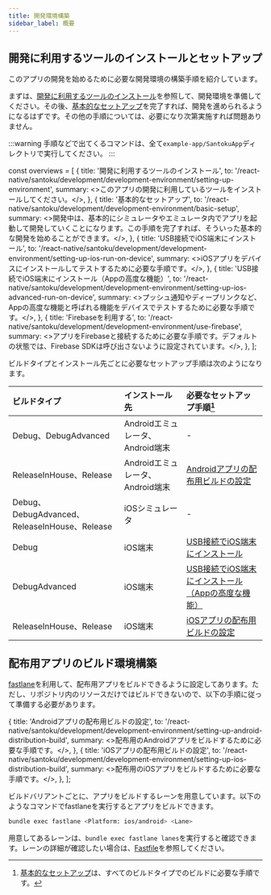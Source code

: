 ```yaml
---
title: 開発環境構築
sidebar_label: 概要
---
```


## 開発に利用するツールのインストールとセットアップ

このアプリの開発を始めるために必要な開発環境の構築手順を紹介しています。

まずは、[開発に利用するツールのインストール](development-environment/00.setting-up-environment.mdx)を参照して、開発環境を準備してください。その後、[基本的なセットアップ](development-environment/01.basic-setup.mdx)を完了すれば、開発を進められるようになるはずです。その他の手順については、必要になり次第実施すれば問題ありません。

:::warning
手順などで出てくるコマンドは、全て`example-app/SantokuApp`ディレクトリで実行してください。
:::

<!-- textlint-disable ja-technical-writing/sentence-length,ja-technical-writing/max-comma,ja-spacing/ja-no-space-around-parentheses,jtf-style/3.3.かっこ類と隣接する文字の間のスペースの有無,ja-technical-writing/ja-no-mixed-period,ja-technical-writing/no-unmatched-pair -->

const overviews = [
  {
    title: '開発に利用するツールのインストール',
    to: '/react-native/santoku/development/development-environment/setting-up-environment',
    summary: <>このアプリの開発に利用しているツールをインストールしてください。</>,
  },
  {
    title: '基本的なセットアップ',
    to: '/react-native/santoku/development/development-environment/basic-setup',
    summary: <>開発中は、基本的にシミュレータやエミュレータ内でアプリを起動して開発していくことになります。この手順を完了すれば、そういった基本的な開発を始めることができます。</>,
  },
  {
    title: 'USB接続でiOS端末にインストール',
    to: '/react-native/santoku/development/development-environment/setting-up-ios-run-on-device',
    summary: <>iOSアプリをデバイスにインストールしてテストするために必要な手順です。</>,
  },
  {
    title: 'USB接続でiOS端末にインストール（Appの高度な機能）',
    to: '/react-native/santoku/development/development-environment/setting-up-ios-advanced-run-on-device',
    summary: <>プッシュ通知やディープリンクなど、Appの高度な機能と呼ばれる機能をデバイスでテストするために必要な手順です。</>,
  },
  {
    title: 'Firebaseを利用する',
    to: '/react-native/santoku/development/development-environment/use-firebase',
    summary: <>アプリをFirebaseと接続するために必要な手順です。デフォルトの状態では、Firebase SDKは呼び出さないように設定されています。</>,
  },
];

<PageList overviews={overviews} colSize={12} />

<!-- textlint-enable ja-technical-writing/sentence-length,ja-technical-writing/max-comma,ja-spacing/ja-no-space-around-parentheses,jtf-style/3.3.かっこ類と隣接する文字の間のスペースの有無,ja-technical-writing/ja-no-mixed-period,ja-technical-writing/no-unmatched-pair -->

ビルドタイプとインストール先ごとに必要なセットアップ手順は次のようになります。

| ビルドタイプ                                   | インストール先                  | 必要なセットアップ手順[^1]                                                                                          |
|:---------------------------------------------|:------------------------------|:----------------------------------------------------------------------------------------------------------------|
| Debug、DebugAdvanced                         | Androidエミュレータ、Android端末 | -                                                                                                                |
| ReleaseInHouse、Release                      | Androidエミュレータ、Android端末 | [Androidアプリの配布用ビルドの設定](development-environment/10.setting-up-android-distribution-build.mdx)               |
| Debug、DebugAdvanced、ReleaseInHouse、Release | iOSシミュレータ                 | -                                                                                                               |
| Debug                                        | iOS端末                        | [USB接続でiOS端末にインストール](development-environment/02.setting-up-ios-run-on-device.mdx)                          |
| DebugAdvanced                                | iOS端末                        | [USB接続でiOS端末にインストール（Appの高度な機能）](development-environment/03.setting-up-ios-advanced-run-on-device.mdx) |
| ReleaseInHouse、Release                      | iOS端末                        | [iOSアプリの配布用ビルドの設定](development-environment/11.setting-up-ios-distribution-build.mdx)                                                 |

[^1]: [基本的なセットアップ](development-environment/01.basic-setup.mdx)は、すべてのビルドタイプでのビルドに必要な手順です。

## 配布用アプリのビルド環境構築

[fastlane](https://docs.fastlane.tools/)を利用して、配布用アプリをビルドできるように設定してあります。ただし、リポジトリ内のリソースだけではビルドできないので、以下の手順に従って準備する必要があります。

<!-- textlint-disable ja-technical-writing/sentence-length,ja-technical-writing/max-comma,ja-spacing/ja-no-space-around-parentheses,jtf-style/3.3.かっこ類と隣接する文字の間のスペースの有無,ja-technical-writing/ja-no-mixed-period,ja-technical-writing/no-unmatched-pair -->

  {
    title: 'Androidアプリの配布用ビルドの設定',
    to: '/react-native/santoku/development/development-environment/setting-up-android-distribution-build',
    summary: <>配布用のAndroidアプリをビルドするために必要な手順です。</>,
  },
  {
    title: 'iOSアプリの配布用ビルドの設定',
    to: '/react-native/santoku/development/development-environment/setting-up-ios-distribution-build',
    summary: <>配布用のiOSアプリをビルドするために必要な手順です。</>,
  },
];

<PageList overviews={v} colSize={12} />

<!-- textlint-enable ja-technical-writing/sentence-length,ja-technical-writing/max-comma,ja-spacing/ja-no-space-around-parentheses,jtf-style/3.3.かっこ類と隣接する文字の間のスペースの有無,ja-technical-writing/ja-no-mixed-period,ja-technical-writing/no-unmatched-pair -->

ビルドバリアントごとに、アプリをビルドするレーンを用意しています。以下のようなコマンドでfastlaneを実行するとアプリをビルドできます。

```bash
bundle exec fastlane <Platform: ios/android> <Lane>
```

用意してあるレーンは、`bundle exec fastlane lanes`を実行すると確認できます。レーンの詳細が確認したい場合は、[Fastfile](https://github.com/{@inject:organization}/mobile-app-crib-notes/blob/master/example-app/SantokuApp/fastlane/Fastfile)を参照してください。
